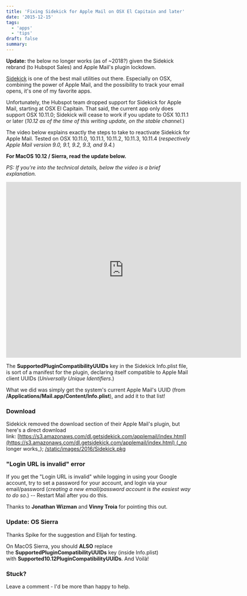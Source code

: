```yaml
---
title: 'Fixing Sidekick for Apple Mail on OSX El Capitain and later'
date: '2015-12-15'
tags:
  - 'apps'
  - 'tips'
draft: false
summary:
---
```


**Update:** the below no longer works (as of ~2018?) given the Sidekick rebrand (to Hubspot Sales) and Apple Mail's plugin lockdown.

[Sidekick](http://getsidekick.com/) is one of the best mail utilities out there. Especially on OSX, combining the power of Apple Mail, and the possibility to track your email opens, it's one of my favorite apps.

Unfortunately, the Hubspot team dropped support for Sidekick for Apple Mail, starting at OSX El Capitain. That said, the current app only does support OSX 10.11.0; Sidekick will cease to work if you update to OSX 10.11.1 or later (_10.12 as of the time of this writing update, on the stable channel._)

The video below explains exactly the steps to take to reactivate Sidekick for Apple Mail. Tested on OSX 10.11.0, 10.11.1, 10.11.2, 10.11.3, 10.11.4 (_respectively Apple Mail version 9.0, 9.1, 9.2, 9.3, and 9.4._)

**For MacOS 10.12 / Sierra, read the update below.**

_PS: If you're into the technical details, below the video is a brief explanation._

<iframe
  src="https://www.youtube.com/embed/OBrgJO_g4FE?rel=0"
  width="640"
  height="480"
  frameborder="0"
  allowfullscreen="allowfullscreen"
></iframe>

The **SupportedPluginCompatibilityUUIDs** key in the Sidekick Info.plist file, is sort of a manifest for the plugin, declaring itself compatible to Apple Mail client UUIDs (_Universally Unique Identifiers_.)

What we did was simply get the system's current Apple Mail's UUID (from **/Applications/Mail.app/Content/Info.plist**), and add it to that list!

### Download

Sidekick removed the download section of their Apple Mail's plugin, but here's a direct download link: [https://s3.amazonaws.com/dl.getsidekick.com/applemail/index.html](https://s3.amazonaws.com/dl.getsidekick.com/applemail/index.html) (_no longer works_); [/static/images/2016/Sidekick.pkg](/static/images/Sidekick.pkg)

### "Login URL is invalid" error

If you get the "Login URL is invalid" while logging in using your Google account, try to set a password for your account, and login via your email/password (_creating a new email/password account is the easiest way to do so._) -- Restart Mail after you do this.

Thanks to **Jonathan Wizman** and **Vinny Troia** for pointing this out.

### Update: OS Sierra

Thanks Spike for the suggestion and Elijah for testing.

On MacOS Sierra, you should **ALSO** replace the **SupportedPluginCompatibilityUUIDs** key (inside Info.plist) with **Supported10.12PluginCompatibilityUUIDs**. And Voilà!

### Stuck?

Leave a comment - I'd be more than happy to help.
